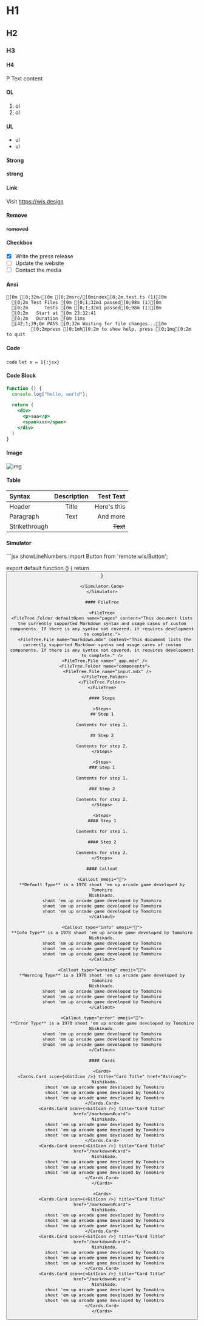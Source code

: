 # H1

## H2

### H3

#### H4

P Text content

#### OL
1. ol
2. ol

#### UL
- ul
- ul

#### Strong
**strong**

#### Link
Visit https://wis.design

#### Remove
~~removed~~

#### Checkbox
- [x] Write the press release
- [ ] Update the website
- [ ] Contact the media

#### Ansi
```ansi
[0m [0;32m✓[0m [0;2msrc/[0mindex[0;2m.test.ts (1)[0m
  [0;2m Test Files [0m [0;1;32m1 passed[0;98m (1)[0m
  [0;2m      Tests [0m [0;1;32m1 passed[0;98m (1)[0m
  [0;2m   Start at [0m 23:32:41
  [0;2m   Duration [0m 11ms
  [42;1;39;0m PASS [0;32m Waiting for file changes...[0m
         [0;2mpress [0;1mh[0;2m to show help, press [0;1mq[0;2m to quit
```

#### Code
`code`
`let x = 1{:jsx}`

#### Code Block
```jsx copy {2,6-7} showLineNumbers
function () {
  console.log("hello, world");

  return (
    <div>
      <p>aaa</p>
      <span>xxx</span>
    </div>
  )
}
```

#### Image
![img](https://wis.design/wp-content/uploads/2023/11/6-scaled.jpg)

#### Table
| Syntax        | Description |   Test Text |
| :------------ | :---------: | ----------: |
| Header        |    Title    | Here's this |
| Paragraph     |    Text     |    And more |
| Strikethrough |             |    ~~Text~~ |



#### Simulator
<Simulator height={200}>
  <Remote is="remote:wis/Button" />
  <Simulator.Code>
  ```jsx showLineNumbers
  import Button from 'remote:wis/Button';

  export default function () {
    return <Button />
  }
  ```
  </Simulator.Code>
</Simulator>

#### FileTree

<FileTree>
  <FileTree.Folder defaultOpen name="pages" content="This document lists the currently supported Markdown syntax and usage cases of custom components. If there is any syntax not covered, it requires development to complete.">
    <FileTree.File name="markdown.mdx" content="This document lists the currently supported Markdown syntax and usage cases of custom components. If there is any syntax not covered, it requires development to complete." />
    <FileTree.File name="_app.mdx" />
    <FileTree.Folder name="components">
      <FileTree.File name="input.mdx" />
    </FileTree.Folder>
  </FileTree.Folder>
</FileTree>

#### Steps

<Steps>
## Step 1
 
Contents for step 1.
 
## Step 2
 
Contents for step 2.
</Steps>

<Steps>
### Step 1
 
Contents for step 1.
 
### Step 2
 
Contents for step 2.
</Steps>

<Steps>
#### Step 1
 
Contents for step 1.
 
#### Step 2
 
Contents for step 2.
</Steps>

#### Callout

<Callout emoji="👾">
  **Default Type** is a 1978 shoot 'em up arcade game developed by Tomohiro
  Nishikado.
  shoot 'em up arcade game developed by Tomohiro
  shoot 'em up arcade game developed by Tomohiro
  shoot 'em up arcade game developed by Tomohiro
</Callout>

<Callout type="info" emoji="👾">
  **Info Type** is a 1978 shoot 'em up arcade game developed by Tomohiro
  Nishikado.
  shoot 'em up arcade game developed by Tomohiro
  shoot 'em up arcade game developed by Tomohiro
  shoot 'em up arcade game developed by Tomohiro
</Callout>

<Callout type="warning" emoji="👾">
  **Warning Type** is a 1978 shoot 'em up arcade game developed by Tomohiro
  Nishikado.
  shoot 'em up arcade game developed by Tomohiro
  shoot 'em up arcade game developed by Tomohiro
  shoot 'em up arcade game developed by Tomohiro
</Callout>

<Callout type="error" emoji="👾">
  **Error Type** is a 1978 shoot 'em up arcade game developed by Tomohiro
  Nishikado.
  shoot 'em up arcade game developed by Tomohiro
  shoot 'em up arcade game developed by Tomohiro
  shoot 'em up arcade game developed by Tomohiro
</Callout>

#### Cards

<Cards>
  <Cards.Card icon={<GitIcon />} title="Card Title" href="#strong">
    Nishikado.
    shoot 'em up arcade game developed by Tomohiro
    shoot 'em up arcade game developed by Tomohiro
    shoot 'em up arcade game developed by Tomohiro
  </Cards.Card>
  <Cards.Card icon={<GitIcon />} title="Card Title" href="/markdown#card">
    Nishikado.
    shoot 'em up arcade game developed by Tomohiro
    shoot 'em up arcade game developed by Tomohiro
    shoot 'em up arcade game developed by Tomohiro
  </Cards.Card>
  <Cards.Card icon={<GitIcon />} title="Card Title" href="/markdown#card">
    Nishikado.
    shoot 'em up arcade game developed by Tomohiro
    shoot 'em up arcade game developed by Tomohiro
    shoot 'em up arcade game developed by Tomohiro
  </Cards.Card>
</Cards>

<Cards>
  <Cards.Card icon={<GitIcon />} title="Card Title" href="/markdown#card">
    Nishikado.
    shoot 'em up arcade game developed by Tomohiro
    shoot 'em up arcade game developed by Tomohiro
    shoot 'em up arcade game developed by Tomohiro
  </Cards.Card>
  <Cards.Card icon={<GitIcon />} title="Card Title" href="/markdown#card">
    Nishikado.
    shoot 'em up arcade game developed by Tomohiro
    shoot 'em up arcade game developed by Tomohiro
    shoot 'em up arcade game developed by Tomohiro
  </Cards.Card>
  <Cards.Card icon={<GitIcon />} title="Card Title" href="/markdown#card">
    Nishikado.
    shoot 'em up arcade game developed by Tomohiro
    shoot 'em up arcade game developed by Tomohiro
    shoot 'em up arcade game developed by Tomohiro
  </Cards.Card>
</Cards>